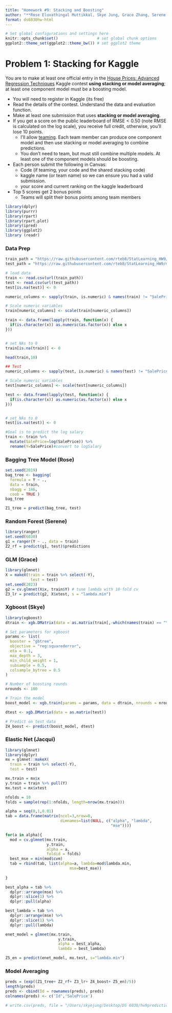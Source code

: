```yaml
---
title: "Homework #9: Stacking and Boosting" 
author: "**Rose Eluvathingal Muttikkal, Skye Jung, Grace Zhang, Serene Lu, Jacqui Unciano, Isha Thrukal**"
format: ds6030hw-html
---
```



```r
# Set global configurations and settings here
knitr::opts_chunk$set()                 # set global chunk options
ggplot2::theme_set(ggplot2::theme_bw()) # set ggplot2 theme
```


# Problem 1: Stacking for Kaggle

You are to make at least one official entry in the [House Prices: Advanced Regression Techniques](https://www.kaggle.com/c/house-prices-advanced-regression-techniques/overview) Kaggle contest **using stacking or model averaging**; at least one component model must be a boosting model. 

- You will need to register in Kaggle (its free)
- Read the details of the contest. Understand the data and evaluation function.
- Make at least one submission that uses **stacking or model averaging**. 
- If you get a score on the public leaderboard of $\text{RMSE}<0.50$ (note RMSE is calculated on the log scale), you receive full credit, otherwise, you'll lose 10 points. 
    - I'll allow [teaming](https://www.kaggle.com/c/house-prices-advanced-regression-techniques/team). Each team member can produce one component model and then use stacking or model averaging to combine predictions. 
    - You don't need to team, but must still combine multiple models. At least one of the component models should be boosting. 
- Each person submit the following in Canvas:
    - Code (if teaming, your code and the shared stacking code)
    - kaggle name (or team name) so we can ensure you had a valid submission. 
    - your score and current ranking on the kaggle leaderboard
- Top 5 scores get 2 bonus points
    - Teams will split their bonus points among team members

```r
library(dplyr)
library(purrr)
library(rpart) 
library(rpart.plot)
library(ipred)
library(ggplot2)
library (readr)
```

### Data Prep
    
```r
train_path = "https://raw.githubusercontent.com/rteb8/StatLearning_HW9/main/house-prices-advanced-regression-techniques/train.csv"
test_path = "https://raw.githubusercontent.com/rteb8/StatLearning_HW9/main/house-prices-advanced-regression-techniques/test.csv"

# load data
train <- read.csv(url(train_path))
test <- read.csv(url(test_path))
test[is.na(test)] <- 0

numeric_columns <- sapply(train, is.numeric) & names(train) != "SalePrice"

# Scale numeric variables
train[numeric_columns] <- scale(train[numeric_columns])

train <- data.frame(lapply(train, function(x) {
  if(is.character(x)) as.numeric(as.factor(x)) else x
}))


# set NAs to 0
train[is.na(train)] <- 0

head(train,10)

## Test
numeric_columns <- sapply(test, is.numeric) & names(test) != "SalePrice"

# Scale numeric variables
test[numeric_columns] <- scale(test[numeric_columns])

test <- data.frame(lapply(test, function(x) {
  if(is.character(x)) as.numeric(as.factor(x)) else x
}))


# set NAs to 0
test[is.na(test)] <- 0
```

```r
#Goal is to predict the log salary 
train <- train %>% 
  mutate(SalePrice=log(SalePrice)) %>% 
  rename(Y=SalePrice)#convert to logSalary 
```

### Bagging Tree Model (Rose)
```r
set.seed(2019)
bag_tree <- bagging(
  formula = Y ~ .,
  data = train,
  nbagg = 146,  
  coob = TRUE )
bag_tree
```

```r
Z1_tree = predict(bag_tree, test)
```



### Random Forest (Serene)
```r
library(ranger)
set.seed(6030)
g1 = ranger(Y ~ ., data = train)
Z2_rf = predict(g1, test)$predictions
```

### GLM (Grace)
```r
library(glmnet)
X = makeX(train = train %>% select(-Y),
           test = test)
set.seed(2023)
g2 = cv.glmnet(X$x, train$Y) # tune lambda with 10-fold cv
Z3_lr = predict(g2, X$xtest, s = "lambda.min")
```

### Xgboost (Skye)
```r
library(xgboost)
dtrain <- xgb.DMatrix(data = as.matrix(train[,-which(names(train) == "Y")]), label = train$Y)

# Set parameters for xgboost
params <- list(
  booster = "gbtree",
  objective = "reg:squarederror",
  eta = 0.1,
  max_depth = 3,
  min_child_weight = 1,
  subsample = 0.5,
  colsample_bytree = 0.5
)

# Number of boosting rounds
nrounds <- 100

# Train the model
boost_model <- xgb.train(params = params, data = dtrain, nrounds = nrounds)
```

```r
dtest <- xgb.DMatrix(data = as.matrix(test))

# Predict on test data
Z4_boost <- predict(boost_model, dtest)
```

### Elastic Net (Jacqui)
```r
library(glmnet)
library(dplyr)
mx = glmnet::makeX(
  train = train %>% select(-Y),
  test = test)

mx.train = mx$x
y.train = train %>% pull(Y)
mx.test = mx$xtest

nfolds = 10
folds = sample(rep(1:nfolds, length=nrow(mx.train)))

alpha = seq(0,1,0.01)
tab = data.frame(matrix(ncol=3,nrow=0, 
                        dimnames=list(NULL, c("alpha", "lambda", 
                                              "mse")))) 

for(a in alpha){
  mod = cv.glmnet(mx.train,
                  y.train,
                  alpha = a,
                  foldid = folds)
  best_mse = min(mod$cvm)
  tab = rbind(tab, list(alpha=a, lambda=mod$lambda.min, 
                            mse=best_mse))
  
}

best_alpha = tab %>%
  dplyr::arrange(mse) %>%
  dplyr::slice(1) %>%
  dplyr::pull(alpha)

best_lambda = tab %>%
  dplyr::arrange(mse) %>%
  dplyr::slice(1) %>%
  dplyr::pull(lambda)

enet_model = glmnet(mx.train,
                       y.train,
                       alpha = best_alpha,
                       lambda = best_lambda)

Z5_en = predict(enet_model, mx.test, s="lambda.min")
```


### Model Averaging 
```r
preds = (exp((Z1_tree+ Z2_rf+ Z3_lr+ Z4_boost+ Z5_en)/5))
length(preds)
preds <- cbind(Id = rownames(preds), preds)
colnames(preds) <- c('Id','SalePrice')
```

```r
# write.csv(preds, file = "/Users/skyejung/Desktop/DS 6030/hw9predictions",row.names = FALSE)
```






